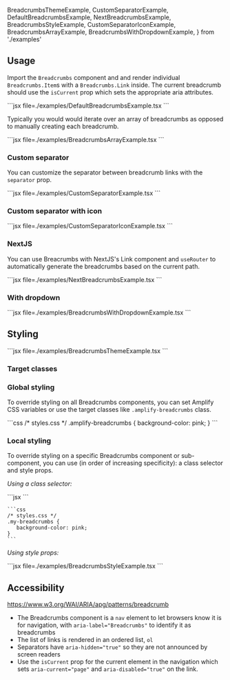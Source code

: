   BreadcrumbsThemeExample,
  CustomSeparatorExample,
  DefaultBreadcrumbsExample,
  NextBreadcrumbsExample,
  BreadcrumbsStyleExample,
  CustomSeparatorIconExample,
  BreadcrumbsArrayExample,
  BreadcrumbsWithDropdownExample,
} from './examples'



## Usage

Import the `Breadcrumbs` component and and render individual `Breadcrumbs.Item`s with a `Breadcrumbs.Link` inside. The current breadcrumb should use the `isCurrent` prop which sets the appropriate aria attributes.

<Example>
  <DefaultBreadcrumbsExample />
  
  <ExampleCode>
  ```jsx file=./examples/DefaultBreadcrumbsExample.tsx
  ```
  </ExampleCode>
</Example>

Typically you would would iterate over an array of breadcrumbs as opposed to manually creating each breadcrumb.

<Example>
  <BreadcrumbsArrayExample />
  
  <ExampleCode>
  ```jsx file=./examples/BreadcrumbsArrayExample.tsx
  ```
  </ExampleCode>
</Example>

### Custom separator

You can customize the separator between breadcrumb links with the `separator` prop.

<Example>
  <CustomSeparatorExample />
  
  <ExampleCode>
  ```jsx file=./examples/CustomSeparatorExample.tsx
  ```
  </ExampleCode>
</Example>

### Custom separator with icon

<Example>
  <CustomSeparatorIconExample />
  
  <ExampleCode>
  ```jsx file=./examples/CustomSeparatorIconExample.tsx
  ```
  </ExampleCode>
</Example>

### NextJS

You can use Breacrumbs with NextJS's Link component and `useRouter` to automatically generate the breadcrumbs based on the current path.

<Example>
  <NextBreadcrumbsExample />
  
  <ExampleCode>
  ```jsx file=./examples/NextBreadcrumbsExample.tsx
  ```
  </ExampleCode>
</Example>

### With dropdown

<Example>
  <BreadcrumbsWithDropdownExample />
  
  <ExampleCode>
  ```jsx file=./examples/BreadcrumbsWithDropdownExample.tsx
  ```
  </ExampleCode>
</Example>

## Styling

<ThemeExample component="Breadcrumbs">
<Example>
  <BreadcrumbsThemeExample />
  
  <ExampleCode>
  ```jsx file=./examples/BreadcrumbsThemeExample.tsx
  ```
  </ExampleCode>
</Example>
</ThemeExample>

### Target classes

<ComponentStyleDisplay componentName="Breadcrumbs" />

### Global styling

To override styling on all Breadcrumbs components, you can set Amplify CSS variables or use the target classes like `.amplify-breadcrumbs` class.

<Example>
  <ExampleCode>
    ```css
    /* styles.css */
    .amplify-breadcrumbs {
      background-color: pink;
    }
    ```
  </ExampleCode>
</Example>

### Local styling

To override styling on a specific Breadcrumbs component or sub-component, you can use (in order of increasing specificity): a class selector and style props.

_Using a class selector:_

<Example>
  <ExampleCode>
    ```jsx
    <Breadcrumbs className="my-breadcrumbs">
    </Breadcrumbs>
    ```
  
    ```css
    /* styles.css */
    .my-breadcrumbs {
       background-color: pink;
    }
    ```
  </ExampleCode>
</Example>

_Using style props:_

<Example>
  <BreadcrumbsStyleExample />
  
  <ExampleCode>
  ```jsx file=./examples/BreadcrumbsStyleExample.tsx
  ```
  </ExampleCode>
</Example>

## Accessibility

https://www.w3.org/WAI/ARIA/apg/patterns/breadcrumb


* The Breadcrumbs component is a `nav` element to let browsers know it is for navigation, with `aria-label="Breadcrumbs"` to identify it as breadcrumbs
* The list of links is rendered in an ordered list, `ol`
* Separators have `aria-hidden="true"` so they are not announced by screen readers
* Use the `isCurrent` prop for the current element in the navigation which sets `aria-current="page"` and `aria-disabled="true"` on the link. 
